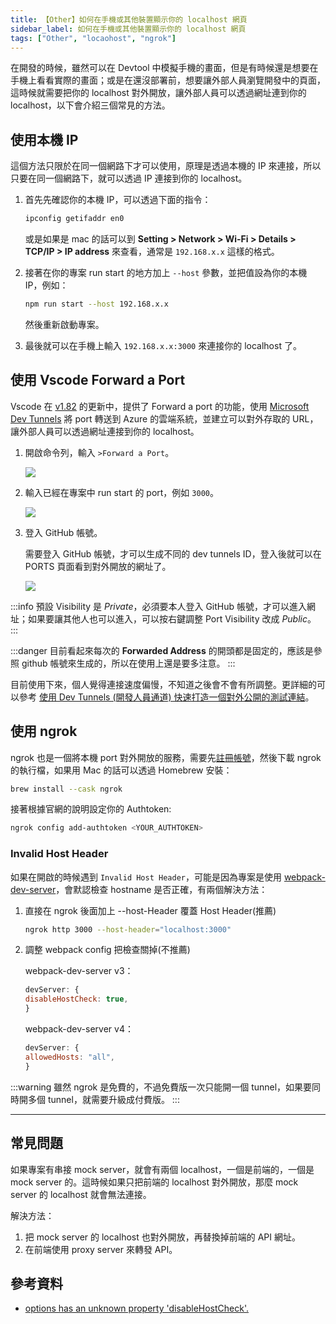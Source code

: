 ```yaml
---
title: 【Other】如何在手機或其他裝置顯示你的 localhost 網頁
sidebar_label: 如何在手機或其他裝置顯示你的 localhost 網頁
tags: ["Other", "locaohost", "ngrok"]
---
```



在開發的時候，雖然可以在 Devtool 中模擬手機的畫面，但是有時候還是想要在手機上看看實際的畫面；或是在還沒部署前，想要讓外部人員瀏覽開發中的頁面，這時候就需要把你的 localhost 對外開放，讓外部人員可以透過網址連到你的 localhost，以下會介紹三個常見的方法。

## 使用本機 IP

這個方法只限於在同一個網路下才可以使用，原理是透過本機的 IP 來連接，所以只要在同一個網路下，就可以透過 IP 連接到你的 localhost。

1. 首先先確認你的本機 IP，可以透過下面的指令：

   ```bash
   ipconfig getifaddr en0
   ```

   或是如果是 mac 的話可以到 **Setting > Network > Wi-Fi > Details > TCP/IP > IP address** 來查看，通常是 `192.168.x.x` 這樣的格式。

2. 接著在你的專案 run start 的地方加上 `--host` 參數，並把值設為你的本機 IP，例如：

   ```bash
   npm run start --host 192.168.x.x
   ```

   然後重新啟動專案。

3. 最後就可以在手機上輸入 `192.168.x.x:3000` 來連接你的 localhost 了。

## 使用 Vscode Forward a Port

Vscode 在 [v1.82](https://code.visualstudio.com/updates/v1_82#_builtin-port-forwarding) 的更新中，提供了 Forward a port 的功能，使用 [Microsoft Dev Tunnels](https://learn.microsoft.com/en-us/azure/developer/dev-tunnels/get-started?tabs=windows) 將 port 轉送到 Azure 的雲端系統，並建立可以對外存取的 URL，讓外部人員可以透過網址連接到你的 localhost。

1. 開啟命令列，輸入 `>Forward a Port`。

   <Img src={image_1} />

2. 輸入已經在專案中 run start 的 port，例如 `3000`。

   <Img src={image_2} />

3. 登入 GitHub 帳號。

   需要登入 GitHub 帳號，才可以生成不同的 dev tunnels ID，登入後就可以在 PORTS 頁面看到對外開放的網址了。

   <Img src={image_3} />

:::info
預設 Visibility 是 _Private_，必須要本人登入 GitHub 帳號，才可以進入網址；如果要讓其他人也可以進入，可以按右鍵調整 Port Visibility 改成 _Public_。
:::

:::danger
目前看起來每次的 **Forwarded Address** 的開頭都是固定的，應該是參照 github 帳號來生成的，所以在使用上還是要多注意。
:::

目前使用下來，個人覺得連接速度偏慢，不知道之後會不會有所調整。更詳細的可以參考 [使用 Dev Tunnels (開發人員通道) 快速打造一個對外公開的測試連結](https://blog.miniasp.com/post/2023/12/25/Port-forwarding-local-services-with-Dev-Tunnels)。

## 使用 ngrok

ngrok 也是一個將本機 port 對外開放的服務，需要先[註冊帳號](https://ngrok.com/)，然後下載 ngrok 的執行檔，如果用 Mac 的話可以透過 Homebrew 安裝：

```bash
brew install --cask ngrok
```

接著根據官網的說明設定你的 Authtoken:

```bash
ngrok config add-authtoken <YOUR_AUTHTOKEN>
```

### Invalid Host Header

如果在開啟的時候遇到 `Invalid Host Header`，可能是因為專案是使用 [webpack-dev-server](https://webpack.js.org/configuration/dev-server/)，會默認檢查 hostname 是否正確，有兩個解決方法：

1. 直接在 ngrok 後面加上 --host-Header 覆蓋 Host Header(推薦)

   ```bash
   ngrok http 3000 --host-header="localhost:3000"
   ```

2. 調整 webpack config 把檢查關掉(不推薦)

   webpack-dev-server v3：

   ```js
   devServer: {
   disableHostCheck: true,
   }
   ```

   webpack-dev-server v4：

   ```js
   devServer: {
   allowedHosts: "all",
   }
   ```

:::warning
雖然 ngrok 是免費的，不過免費版一次只能開一個 tunnel，如果要同時開多個 tunnel，就需要升級成付費版。
:::

---

## 常見問題

如果專案有串接 mock server，就會有兩個 localhost，一個是前端的，一個是 mock server 的。這時候如果只把前端的 localhost 對外開放，那麼 mock server 的 localhost 就會無法連接。

解決方法：

1. 把 mock server 的 localhost 也對外開放，再替換掉前端的 API 網址。
2. 在前端使用 proxy server 來轉發 API。

## 參考資料

- [options has an unknown property 'disableHostCheck'.](https://github.com/webpack/webpack-dev-server/issues/4142)

